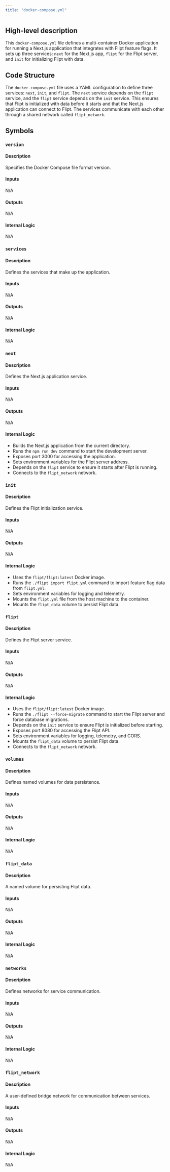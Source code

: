 ```yaml
---
title: "docker-compose.yml"
---
```


## High-level description
This `docker-compose.yml` file defines a multi-container Docker application for running a Next.js application that integrates with Flipt feature flags. It sets up three services: `next` for the Next.js app, `flipt` for the Flipt server, and `init` for initializing Flipt with data.

## Code Structure
The `docker-compose.yml` file uses a YAML configuration to define three services: `next`, `init`, and `flipt`. The `next` service depends on the `flipt` service, and the `flipt` service depends on the `init` service. This ensures that Flipt is initialized with data before it starts and that the Next.js application can connect to Flipt. The services communicate with each other through a shared network called `flipt_network`.

## Symbols
### `version`
#### Description
Specifies the Docker Compose file format version.

#### Inputs
N/A

#### Outputs
N/A

#### Internal Logic
N/A

### `services`
#### Description
Defines the services that make up the application.

#### Inputs
N/A

#### Outputs
N/A

#### Internal Logic
N/A

### `next`
#### Description
Defines the Next.js application service.

#### Inputs
N/A

#### Outputs
N/A

#### Internal Logic
- Builds the Next.js application from the current directory.
- Runs the `npm run dev` command to start the development server.
- Exposes port 3000 for accessing the application.
- Sets environment variables for the Flipt server address.
- Depends on the `flipt` service to ensure it starts after Flipt is running.
- Connects to the `flipt_network` network.

### `init`
#### Description
Defines the Flipt initialization service.

#### Inputs
N/A

#### Outputs
N/A

#### Internal Logic
- Uses the `flipt/flipt:latest` Docker image.
- Runs the `./flipt import flipt.yml` command to import feature flag data from `flipt.yml`.
- Sets environment variables for logging and telemetry.
- Mounts the `flipt.yml` file from the host machine to the container.
- Mounts the `flipt_data` volume to persist Flipt data.

### `flipt`
#### Description
Defines the Flipt server service.

#### Inputs
N/A

#### Outputs
N/A

#### Internal Logic
- Uses the `flipt/flipt:latest` Docker image.
- Runs the `./flipt --force-migrate` command to start the Flipt server and force database migrations.
- Depends on the `init` service to ensure Flipt is initialized before starting.
- Exposes port 8080 for accessing the Flipt API.
- Sets environment variables for logging, telemetry, and CORS.
- Mounts the `flipt_data` volume to persist Flipt data.
- Connects to the `flipt_network` network.

### `volumes`
#### Description
Defines named volumes for data persistence.

#### Inputs
N/A

#### Outputs
N/A

#### Internal Logic
N/A

### `flipt_data`
#### Description
A named volume for persisting Flipt data.

#### Inputs
N/A

#### Outputs
N/A

#### Internal Logic
N/A

### `networks`
#### Description
Defines networks for service communication.

#### Inputs
N/A

#### Outputs
N/A

#### Internal Logic
N/A

### `flipt_network`
#### Description
A user-defined bridge network for communication between services.

#### Inputs
N/A

#### Outputs
N/A

#### Internal Logic
N/A
